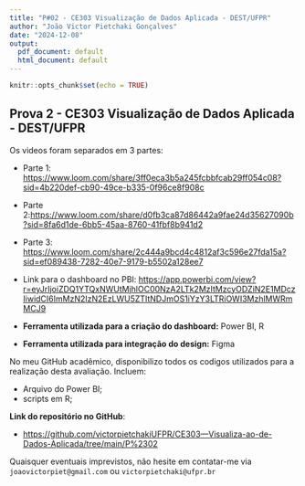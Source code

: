 ```yaml
---
title: "P#02 - CE303 Visualização de Dados Aplicada - DEST/UFPR"
author: "João Victor Pietchaki Gonçalves"
date: "2024-12-08"
output:
  pdf_document: default
  html_document: default
---
```


```r
knitr::opts_chunk$set(echo = TRUE)
```


## Prova 2 - CE303 Visualização de Dados Aplicada - DEST/UFPR

Os videos foram separados em 3 partes:

- Parte 1: [https://www.loom.com/share/3ff0eca3b5a245fcbbfcab29ff054c08?sid=4b220def-cb90-49ce-b335-0f96ce8f908c](https://www.loom.com/share/3ff0eca3b5a245fcbbfcab29ff054c08?sid=4b220def-cb90-49ce-b335-0f96ce8f908c)


- Parte 2:[https://www.loom.com/share/d0fb3ca87d86442a9fae24d35627090b?sid=8fa6d1de-6bb5-45aa-8760-41fbf8b941d2](https://www.loom.com/share/d0fb3ca87d86442a9fae24d35627090b?sid=8fa6d1de-6bb5-45aa-8760-41fbf8b941d2)


- Parte 3: [https://www.loom.com/share/2c444a9bcd4c4812af3c596e27fda15a?sid=ef089438-7282-40e7-9179-b5502a128ee7](https://www.loom.com/share/2c444a9bcd4c4812af3c596e27fda15a?sid=ef089438-7282-40e7-9179-b5502a128ee7)


- Link para o dashboard no PBI: [https://app.powerbi.com/view?r=eyJrIjoiZDQ1YTQxNWUtMjhlOC00NzA2LTk2MzItMzcyODZiN2E1MDczIiwidCI6ImMzN2IzN2EzLWU5ZTItNDJmOS1iYzY3LTRiOWI3MzhlMWRmMCJ9](https://app.powerbi.com/view?r=eyJrIjoiZDQ1YTQxNWUtMjhlOC00NzA2LTk2MzItMzcyODZiN2E1MDczIiwidCI6ImMzN2IzN2EzLWU5ZTItNDJmOS1iYzY3LTRiOWI3MzhlMWRmMCJ9)

- **Ferramenta utilizada para a criação do dashboard:** Power BI, R
- **Ferramenta utilizada para integração do design:** Figma

No meu GitHub acadêmico, disponibilizo todos os codigos utilizados para a realização desta avaliação. Incluem:

- Arquivo do Power BI;  
- scripts em R;

**Link do repositório no GitHub**:

+ [https://github.com/victorpietchakiUFPR/CE303---Visualiza-ao-de-Dados-Aplicada/tree/main/P%2302](https://github.com/victorpietchakiUFPR/CE303---Visualiza-ao-de-Dados-Aplicada/tree/main/P%2302)

Quaisquer eventuais imprevistos, não hesite em contatar-me via `joaovictorpiet@gmail.com` ou `victorpietchaki@ufpr.br`
